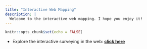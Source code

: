 ```yaml
---
title: "Interactive Web Mapping"
description: |
  Welcome to the interactive web mapping. I hope you enjoy it!
---
```


```r
knitr::opts_chunk$set(echo = FALSE)

```

-   Explore the interactive surveying in the web: [**click here**](http://www.sergeo.deg.ufla.br/webMali/webMapFotos.html)
